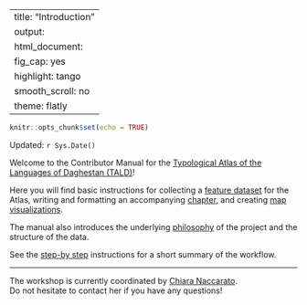 
---
title: "Introduction"
output:
  html_document:
    fig_cap: yes
    highlight: tango
    smooth_scroll: no
    theme: flatly
---

```r
knitr::opts_chunk$set(echo = TRUE)

```


Updated: `r Sys.Date()`

Welcome to the Contributor Manual for the [Typological Atlas of the Languages of Daghestan (TALD)](https://lingconlab.ru/tald)!

Here you will find basic instructions for collecting 
a [feature dataset](datasets.html) for the Atlas, writing and formatting
an accompanying [chapter](chapters.html), and creating [map visualizations](maps.html).

The manual also introduces the underlying [philosophy](https://lingconlab.github.io/TALD_manual/philosophy.html) of
the project and the structure of the data.

See the [step-by step](steps.html) instructions for a short summary of the workflow.

---

The workshop is currently coordinated by [Chiara Naccarato](https://www.hse.ru/en/org/persons/224233250). <br>
Do not hesitate to contact her if you have any questions!

